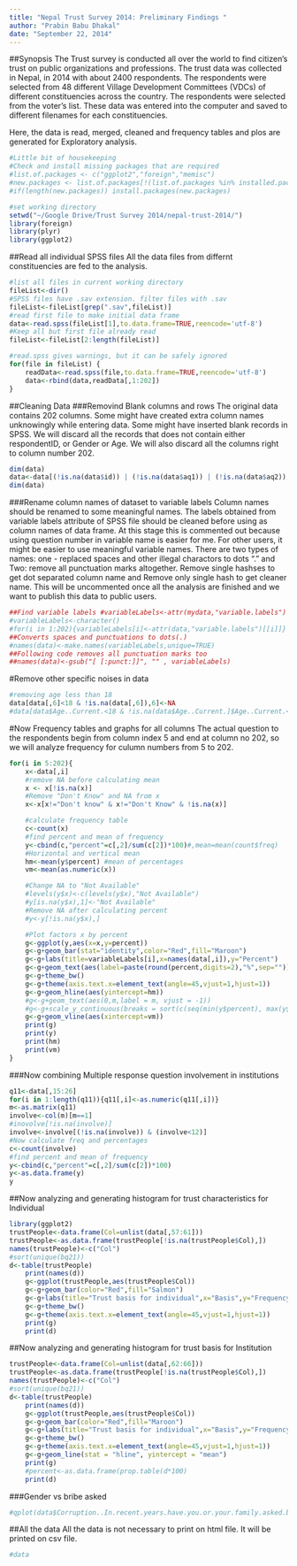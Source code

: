 ```yaml
---
title: "Nepal Trust Survey 2014: Preliminary Findings "
author: "Prabin Babu Dhakal"
date: "September 22, 2014"
---
```

##Synopsis
The Trust survey is conducted all over the world to find citizen's trust on public organizations and professions. The trust data was collected in Nepal, in 2014 with about 2400 respondents. The respondents were selected from 48 different Village Development Committees (VDCs) of different constituencies across the country. The respondents were selected from the voter's list. These data was entered into the computer and saved to different filenames for each constituencies. 

Here, the data is read, merged, cleaned and frequency tables and plos are generated for Exploratory analysis.

```r
#Little bit of housekeeping
#Check and install missing packages that are required
#list.of.packages <- c("ggplot2","foreign","memisc")
#new.packages <- list.of.packages[!(list.of.packages %in% installed.packages()[,"Package"])]
#if(length(new.packages)) install.packages(new.packages)

#set working directory
setwd("~/Google Drive/Trust Survey 2014/nepal-trust-2014/")
library(foreign)
library(plyr)
library(ggplot2)
```

##Read all individual SPSS files
All the data files from differnt constituencies are fed to the analysis.
```r
#list all files in current working directory
fileList<-dir()
#SPSS files have .sav extension. filter files with .sav
fileList<-fileList[grep(".sav",fileList)]
#read first file to make initial data frame
data<-read.spss(fileList[1],to.data.frame=TRUE,reencode='utf-8')
#Keep all but first file already read
fileList<-fileList[2:length(fileList)]
```

```r
#read.spss gives warnings, but it can be safely ignored
for(file in fileList) {
    readData<-read.spss(file,to.data.frame=TRUE,reencode='utf-8')
    data<-rbind(data,readData[,1:202])
}
```

##Cleaning Data
###Removind Blank columns and rows
The original data contains 202 columns. Some might have created extra column names unknowingly while entering data. Some might have inserted blank records in SPSS. We will discard all the records that does not contain either respondentID, or Gender or Age. We will also discard all the columns right to column number 202.
```r
dim(data)
data<-data[(!is.na(data$id)) | (!is.na(data$aq1)) | (!is.na(data$aq2)),]
dim(data)
```

###Rename column names of dataset to variable labels
Column names should be renamed to some meaningful names. The labels obtained from variable labels attribute of SPSS file should be cleaned before using as column names of data frame. At this stage this is commented out because using question number in variable name is easier for me. For other users, it might be easier to use meaningful variable names. There are two types of names: one - replaced spaces and other illegal charactors to dots "." and Two: remove all punctuation marks altogether. Remove single hashses to get dot separated column name and Remove only single hash to get cleaner name. This will be uncommented once all the analysis are finished and we want to publish this data to public users.
```r
##Find variable labels #variableLabels<-attr(mydata,"variable.labels")
#variableLabels<-character()
#for(i in 1:202){variableLabels[i]<-attr(data,"variable.labels")[[i]]}
##Converts spaces and punctuations to dots(.)
#names(data)<-make.names(variableLabels,unique=TRUE)
##Following code removes all punctuation marks too
##names(data)<-gsub("[ [:punct:]]", "" , variableLabels)
```

#Remove other specific  noises in data
```r
#removing age less than 18
data[data[,6]<18 & !is.na(data[,6]),6]<-NA
#data[data$Age..Current.<18 & !is.na(data$Age..Current.]$Age..Current.<-NA
```

#Now Frequency tables and graphs for all columns
The actual question to the respondents begin from column index 5 and end at column no 202, so we will analyze frequency for culumn numbers from 5 to 202.
```r
for(i in 5:202){
    x<-data[,i]
    #remove NA before calculating mean
    x <- x[!is.na(x)]
    #Remove "Don't Know" and NA from x
    x<-x[x!="Don't know" & x!="Don't Know" & !is.na(x)]

    #calculate frequency table
    c<-count(x)
    #find percent and mean of frequency
    y<-cbind(c,"percent"=c[,2]/sum(c[2])*100)#,mean=mean(count$freq)
    #Horizontal and vertical mean
    hm<-mean(y$percent) #mean of percentages
    vm<-mean(as.numeric(x))

    #Change NA to "Not Available"
    #levels(y$x)<-c(levels(y$x),"Not Available")
    #y[is.na(y$x),1]<-"Not Available"
    #Remove NA after calculating percent
    #y<-y[!is.na(y$x),]

    #Plot factors x by percent
    g<-ggplot(y,aes(x=x,y=percent))
    g<-g+geom_bar(stat="identity",color="Red",fill="Maroon")
    g<-g+labs(title=variableLabels[i],x=names(data[,i]),y="Percent")
    g<-g+geom_text(aes(label=paste(round(percent,digits=2),"%",sep="")),size = 3, hjust = 0.5, vjust = -1, position ="stack")
    g<-g+theme_bw()
    g<-g+theme(axis.text.x=element_text(angle=45,vjust=1,hjust=1))
    g<-g+geom_hline(aes(yintercept=hm))
    #g<-g+geom_text(aes(0,m,label = m, vjust = -1))
    #g<-g+scale_y_continuous(breaks = sort(c(seq(min(y$percent), max(y$percent), length.out=5), m)))
    g<-g+geom_vline(aes(xintercept=vm))
    print(g)
    print(y)
    print(hm)
    print(vm)
}

```



###Now combining Multiple response question involvement in institutions
```r
q11<-data[,15:26]
for(i in 1:length(q11)){q11[,i]<-as.numeric(q11[,i])}
m<-as.matrix(q11)
involve<-col(m)[m==1]
#inovolve[!is.na(involve)]
involve<-involve[(!is.na(involve)) & (involve<12)]
#Now calculate freq and percentages
c<-count(involve)
#find percent and mean of frequency
y<-cbind(c,"percent"=c[,2]/sum(c[2])*100)
y<-as.data.frame(y)
y
```




##Now analyzing and generating histogram for trust characteristics for Individual
```r
library(ggplot2)
trustPeople<-data.frame(Col=unlist(data[,57:61]))
trustPeople<-as.data.frame(trustPeople[!is.na(trustPeople$Col),])
names(trustPeople)<-c("Col")
#sort(unique(bq21))
d<-table(trustPeople)
    print(names(d))
    g<-ggplot(trustPeople,aes(trustPeople$Col))
    g<-g+geom_bar(color="Red",fill="Salmon")
    g<-g+labs(title="Trust basis for individual",x="Basis",y="Frequency")
    g<-g+theme_bw()
    g<-g+theme(axis.text.x=element_text(angle=45,vjust=1,hjust=1))
    print(g)
    print(d)
```

##Now analyzing and generating histogram for trust basis for Institution
```r
trustPeople<-data.frame(Col=unlist(data[,62:66]))
trustPeople<-as.data.frame(trustPeople[!is.na(trustPeople$Col),])
names(trustPeople)<-c("Col")
#sort(unique(bq21))
d<-table(trustPeople)
    print(names(d))
    g<-ggplot(trustPeople,aes(trustPeople$Col))
    g<-g+geom_bar(color="Red",fill="Maroon")
    g<-g+labs(title="Trust basis for individual",x="Basis",y="Frequency")
    g<-g+theme_bw()
    g<-g+theme(axis.text.x=element_text(angle=45,vjust=1,hjust=1))
    g<-g+geom_line(stat = "hline", yintercept = "mean")
    print(g)
    #percent<-as.data.frame(prop.table(d*100)
    print(d)
```


###Gender vs bribe asked
```r
#qplot(data$Corruption..In.recent.years.have.you.or.your.family.asked.by.bureaucrats.about.bribe.,data=data,fill=Gender,xlab="Have You ever been asked for bribe?")
```


##All the data
All the data is not necessary to print on html file. It will be printed on csv file.
```r
#data
```